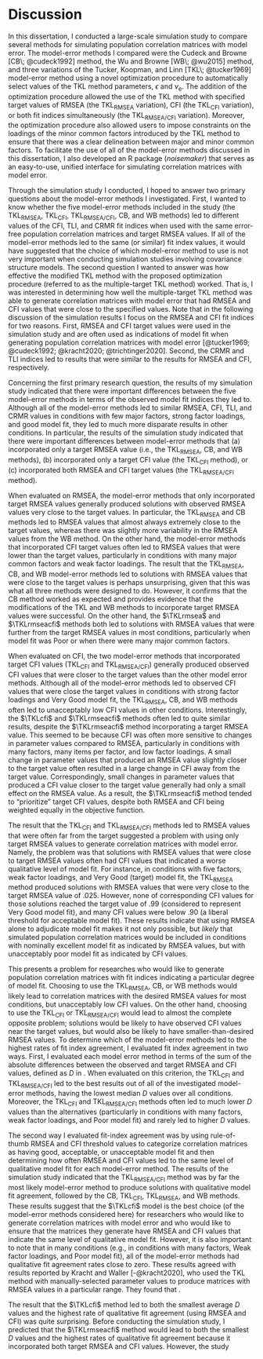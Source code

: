 
# Discussion {#discussion}

In this dissertation, I conducted a large-scale simulation study to compare several methods for simulating population correlation matrices with model error. The model-error methods I compared were the Cudeck and Browne [CB\; @cudeck1992] method, the Wu and Browne [WB\; @wu2015] method, and three variations of the Tucker, Koopman, and Linn [TKL\; @tucker1969] model-error method using a novel optimization procedure to automatically select values of the TKL method parameters, $\epsilon$ and $\nu_{\textrm{e}}$. The addition of the optimization procedure allowed the use of the TKL method with specified target values of RMSEA (the $\textrm{TKL}_{\textrm{RMSEA}}$ variation), CFI (the $\textrm{TKL}_{\textrm{CFI}}$ variation), or both fit indices simultaneously (the $\textrm{TKL}_{\textrm{RMSEA/CFI}}$ variation). Moreover, the optimization procedure also allowed users to impose constraints on the loadings of the minor common factors introduced by the TKL method to ensure that there was a clear delineation between major and minor common factors. To facilitate the use of all of the model-error methods discussed in this dissertation, I also developed an R package (*noisemaker*) that serves as an easy-to-use, unified interface for simulating correlation matrices with model error.

Through the simulation study I conducted, I hoped to answer two primary questions about the model-error methods I investigated. First, I wanted to know whether the five model-error methods included in the study (the $\textrm{TKL}_{\textrm{RMSEA}}$, $\textrm{TKL}_{\textrm{CFI}}$, $\textrm{TKL}_{\textrm{RMSEA/CFI}}$, CB, and WB methods) led to different values of the CFI, TLI, and CRMR fit indices when used with the same error-free population correlation matrices and target RMSEA values. If all of the model-error methods led to the same (or similar) fit index values, it would have suggested that the choice of which model-error method to use is not very important when conducting simulation studies involving covariance structure models. The second question I wanted to answer was how effective the modified TKL method with the proposed optimization procedure (referred to as the multiple-target TKL method) worked. That is, I was interested in determining how well the multiple-target TKL method was able to generate correlation matrices with model error that had RMSEA and CFI values that were close to the specified values. Note that in the following discussion of the simulation results I focus on the RMSEA and CFI fit indices for two reasons. First, RMSEA and CFI target values were used in the simulation study and are often used as indications of model fit when generating population correlation matrices with model error [@tucker1969; @cudeck1992; @kracht2020; @trichtinger2020]. Second, the CRMR and TLI indices led to results that were similar to the results for RMSEA and CFI, respectively.

Concerning the first primary research question, the results of my simulation study indicated that there were important differences between the five model-error methods in terms of the observed model fit indices they led to. Although all of the model-error methods led to similar RMSEA, CFI, TLI, and CRMR values in conditions with few major factors, strong factor loadings, and good model fit, they led to much more disparate results in other conditions. In particular, the results of the simulation study indicated that there were important differences between model-error methods that (a) incorporated only a target RMSEA value (i.e., the $\textrm{TKL}_{\textrm{RMSEA}}$, CB, and WB methods), (b) incorporated only a target CFI value (the $\textrm{TKL}_{\textrm{CFI}}$ method), or (c) incorporated both RMSEA and CFI target values (the $\textrm{TKL}_{\textrm{RMSEA/CFI}}$ method). 

When evaluated on RMSEA, the model-error methods that only incorporated target RMSEA values generally produced solutions with observed RMSEA values very close to the target values. In particular, the $\textrm{TKL}_{\textrm{RMSEA}}$ and CB methods led to RMSEA values that almost always extremely close to the target values, whereas there was slightly more variability in the RMSEA values from the WB method. On the other hand, the model-error methods that incorporated CFI target values often led to RMSEA values that were lower than the target values, particularly in conditions with many major common factors and weak factor loadings. The result that the $\textrm{TKL}_{\textrm{RMSEA}}$, CB, and WB model-error methods led to solutions with RMSEA values that were close to the target values is perhaps unsurprising, given that this was what all three methods were designed to do. However, it confirms that the CB method worked as expected and provides evidence that the  modifications of the TKL and WB methods to incorporate target RMSEA values were successful. On the other hand, the $\TKLrmsea$ and $\TKLrmseacfi$ methods both led to solutions with RMSEA values that were further from the target RMSEA values in most conditions, particularly when model fit was Poor or when there were many major common factors.

When evaluated on CFI, the two model-error methods that incorporated target CFI values ($\textrm{TKL}_{\textrm{CFI}}$ and $\textrm{TKL}_{\textrm{RMSEA/CFI}}$) generally produced observed CFI values that were closer to the target values than the other model error methods. Although all of the model-error methods led to observed CFI values that were close the target values in conditions with strong factor loadings and Very Good model fit, the $\textrm{TKL}_{\textrm{RMSEA}}$, CB, and WB methods often led to unacceptably low CFI values in other conditions. Interestingly, the $\TKLcfi$ and $\TKLrmseacfi$ methods often led to quite similar results, despite the $\TKLrmseacfi$ method incorporating a target RMSEA value. This seemed to be because CFI was often more sensitive to changes in parameter values compared to RMSEA, particularly in conditions with many factors, many items per factor, and low factor loadings. A small change in parameter values that produced an RMSEA value slightly closer to the target value often resulted in a large change in CFI away from the target value. Correspondingly, small changes in parameter values that produced a CFI value closer to the target value generally had only a small effect on the RMSEA value. As a result, the $\TKLrmseacfi$ method tended to "prioritize" target CFI values, despite both RMSEA and CFI being weighted equally in the objective function.

The result that the $\textrm{TKL}_{\textrm{CFI}}$ and $\textrm{TKL}_{\textrm{RMSEA/CFI}}$ methods led to RMSEA values that were often far from the target suggested a problem with using only target RMSEA values to generate correlation matrices with model error. Namely, the problem was that solutions with RMSEA values that were close to target RMSEA values often had CFI values that indicated a worse qualitative level of model fit. For instance, in conditions with five factors, weak factor loadings, and Very Good (target) model fit, the $\textrm{TKL}_{\textrm{RMSEA}}$ method produced solutions with RMSEA values that were very close to the target RMSEA value of .025. However, none of corresponding CFI values for those solutions reached the target value of .99 (considered to represent Very Good model fit), and many CFI values were below .90 (a liberal threshold for acceptable model fit). These results indicate that using RMSEA alone to adjudicate model fit makes it not only possible, but *likely* that simulated population correlation matrices would be included in conditions with nominally excellent model fit as indicated by RMSEA values, but with unacceptably poor model fit as indicated by CFI values. 

This presents a problem for researches who would like to generate population correlation matrices with fit indices indicating a particular degree of model fit. Choosing to use the $\textrm{TKL}_{\textrm{RMSEA}}$, CB, or WB methods would likely lead to correlation matrices with the desired RMSEA values for most conditions, but unacceptably low CFI values. On the other hand, choosing to use the $\textrm{TKL}_{\textrm{CFI}}$ or $\textrm{TKL}_{\textrm{RMSEA/CFI}}$ would lead to almost the complete opposite problem; solutions would be likely to have observed CFI values near the target values, but would also be likely to have smaller-than-desired RMSEA values. To determine which of the model-error methods led to the highest rates of fit index agreement, I evaluated fit index agreement in two ways. First, I evaluated each model error method in terms of the sum of the absolute differences between the observed and target RMSEA and CFI values, defined as $D$ in \autoref{eq:distance-between-observed-and-target}. When evaluated on this criterion, the $\textrm{TKL}_{\textrm{CFI}}$ and $\textrm{TKL}_{\textrm{RMSEA/CFI}}$ led to the best results out of all of the investigated model-error methods, having the lowest median $D$ values over all conditions. Moreover, the $\textrm{TKL}_{\textrm{CFI}}$ and $\textrm{TKL}_{\textrm{RMSEA/CFI}}$ methods often led to much lower $D$ values than the alternatives (particularly in conditions with many factors, weak factor loadings, and Poor model fit) and rarely led to higher $D$ values.

The second way I evaluated fit-index agreement was by using rule-of-thumb RMSEA and CFI threshold values to categorize correlation matrices as having good, acceptable, or unacceptable model fit and then determining how often RMSEA and CFI values led to the same level of qualitative model fit for each model-error method. The results of the simulation study indicated that the $\textrm{TKL}_{\textrm{RMSEA/CFI}}$ method was by far the most likely model-error method to produce solutions with qualitative model fit agreement, followed by the CB, $\textrm{TKL}_{\textrm{CFI}}$, $\textrm{TKL}_{\textrm{RMSEA}}$, and WB methods. These results suggest that the $\TKLcfi$ model is the best choice (of the model-error methods considered here) for researchers who would like to generate correlation matrices with model error and who would like to ensure that the matrices they generate have RMSEA and CFI values that indicate the same level of qualitative model fit. However, it is also important to note that in many conditions (e.g., in conditions with many factors, Weak factor loadings, and Poor model fit), all of the model-error methods had qualitative fit agreement rates close to zero. These results agreed with results reported by Kracht and Waller [-@kracht2020], who used the TKL method with manually-selected parameter values to produce matrices with RMSEA values in a particular range. They found that .

The result that the $\TKLcfi$ method led to both the smallest average $D$ values and the highest rate of qualitative fit  agreement (using RMSEA and CFI) was quite surprising. Before conducting the simulation study, I predicted that the $\TKLrmseacfi$ method would lead to both the smallest $D$ values and the highest rates of qualitative fit agreement because it incorporated both target RMSEA and CFI values. However, the study



<!---
Find a way to work in: all methods led to similar results (in terms of RMSEA, CFI, CRMR, and TLI) in conditions with few factors, strong factor loadings, and very good model fit. However, the methods led to very different results in conditons with many major factors, relatively weak factor loadings, and poor model fit.

1. Model-error methods led to different outcomes in terms of RMSEA and CFI values.
  a. RMSEA
    i. The model-error methods that only used RMSEA targets led to (unsurprisingly) similar results in terms of RMSEA. In paricular, the TKL_RMSEA, and CB methods both produced solutions with RMSEA values that were very close to the target RMSEA values. The distributions of observed RMSEA values for the solutions produced by the WB method were centered around the target RMSEA value, but were more variable than the RMSEA distributions for the TKL_RMSEA and CB methods.
    ii. On the other hand, the TKL_CFI, and TKL_RMSEA_CFI methods typically led to observed RMSEA values that were not as close to the target RMSEA values. In many cases, TKL_CFI, and TKL_RMSEA_CFI led to RMSEA values that were somewhat lower than the target values, particularly in conditions with many factors. 
  b. CFI
    i. When evaluated on CFI, the model-error methods again fell into groups according to whether or not they incorporated a CFI target value. 
    ...
    
2. When assessing which of these methods to use in simulation work, there are other considerations. (A) Completion time; (B) Non-convergence; (C) Indefinite Matrices.

Future Research:

1. More flexible targets; target fit index ranges rather than fit index values.
2. Marsh et al. in search of golden rules: use more varied (realistic) model error methods to establish rule-of-thumb cutoff values.
3. The proposed model-error methods will give researchers the ability to generate more realistic population models with model error and user-specified fit index values. This could help us better understand how fit indices 
4. User-specified bounds of v and epsilon for noisemaker.
5. What do my results say about which model-error method should be preferred?
--->

